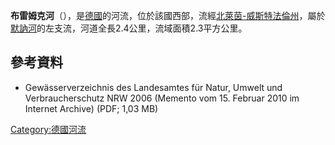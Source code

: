 {{Citation style|time=2020-07-15T08:08:53+00:00}}
{{Coord|51|28|34.39|N|8|10|38.5|E|display=title}}

'''布雷姆克河'''（{{lang-de|Bremecke}}），是[[德國|德國]]的河流，位於該國西部，流經[[北萊茵-威斯特法倫州|北萊茵-威斯特法倫州]]，屬於[[默訥河|默訥河]]的左支流，河道全長2.4公里，流域面積2.3平方公里。

==參考資料==
* Gewässerverzeichnis des Landesamtes für Natur, Umwelt und Verbraucherschutz NRW 2006 (Memento vom 15. Februar 2010 im Internet Archive) (PDF; 1,03 MB)

{{Germany-geo-stub}}
[[Category:德國河流|Category:德國河流]]
